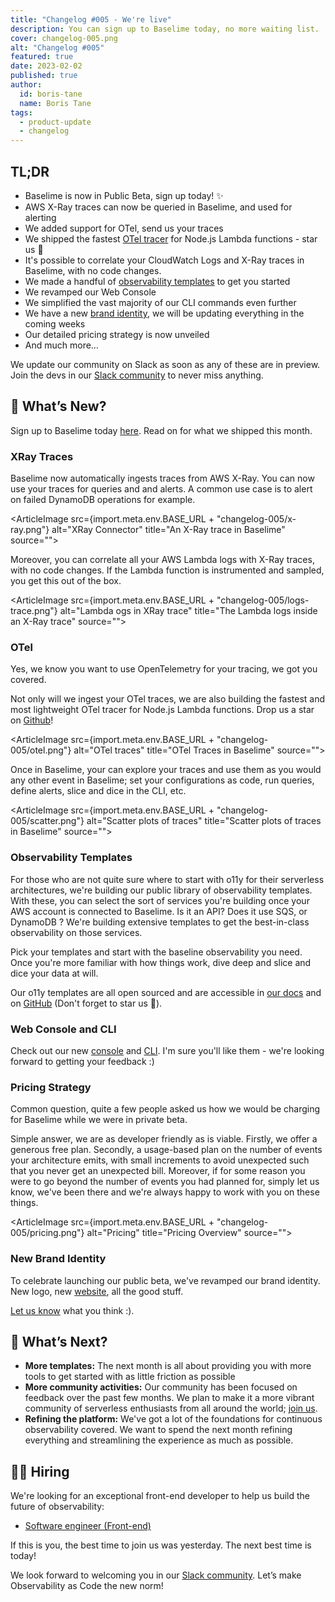```yaml
---
title: "Changelog #005 - We're live"
description: You can sign up to Baselime today, no more waiting list. 
cover: changelog-005.png
alt: "Changelog #005"
featured: true
date: 2023-02-02
published: true
author:
  id: boris-tane
  name: Boris Tane
tags: 
  - product-update
  - changelog
---
```


## TL;DR

- Baselime is now in Public Beta, sign up today! ✨
- AWS X-Ray traces can now be queried in Baselime, and used for alerting
- We added support for OTel, send us your traces
- We shipped the fastest [OTel tracer](https://github.com/Baselime/lambda-node-opentelemetry) for Node.js Lambda functions - star us 🌟
- It's possible to correlate your CloudWatch Logs and X-Ray traces in Baselime, with no code changes.
- We made a handful of [observability templates](https://docs.baselime.io/templates/overview/) to get you started
- We revamped our Web Console
- We simplified the vast majority of our CLI commands even further
- We have a new [brand identity](https://baselime.io), we will be updating everything in the coming weeks
- Our detailed pricing strategy is now unveiled 
- And much more…

We update our community on Slack as soon as any of these are in preview. Join the devs in our [Slack community](https://join.slack.com/t/baselimecommunity/shared_invite/zt-1hea7g9uu-z69IghjEqPqD4P0rRlEQVw) to never miss anything.

## 💯 What’s New?

Sign up to Baselime today [here](https://console.baselime.io). Read on for what we shipped this month.

### XRay Traces

Baselime now automatically ingests traces from AWS X-Ray. You can now use your traces for queries and and alerts. A common use case is to alert on failed DynamoDB operations for example. 

<ArticleImage  src={import.meta.env.BASE_URL + "changelog-005/x-ray.png"}  alt="XRay Connector" title="An X-Ray trace in Baselime" source="">
</ArticleImage>

Moreover, you can correlate all your AWS Lambda logs with X-Ray traces, with no code changes. If the Lambda function is instrumented and sampled, you get this out of the box.

<ArticleImage  src={import.meta.env.BASE_URL + "changelog-005/logs-trace.png"}  alt="Lambda ogs in XRay trace" title="The Lambda logs inside an X-Ray trace" source="">
</ArticleImage>

### OTel

Yes, we know you want to use OpenTelemetry for your tracing, we got you covered.

Not only will we ingest your OTel traces, we are also building the fastest and most lightweight OTel tracer for Node.js Lambda functions. Drop us a star on [Github](https://github.com/Baselime/lambda-node-opentelemetry)!

<ArticleImage  src={import.meta.env.BASE_URL + "changelog-005/otel.png"}  alt="OTel traces" title="OTel Traces in Baselime" source="">
</ArticleImage>

Once in Baselime, your can explore your traces and use them as you would any other event in Baselime; set your configurations as code, run queries, define alerts, slice and dice in the CLI, etc.

<ArticleImage  src={import.meta.env.BASE_URL + "changelog-005/scatter.png"}  alt="Scatter plots of traces" title="Scatter plots of traces in Baselime" source="">
</ArticleImage>

### Observability Templates

For those who are not quite sure where to start with o11y for their serverless architectures, we're building our public library of observability templates. With these, you can select the sort of services you're building once your AWS account is connected to Baselime. Is it an API? Does it use SQS, or DynamoDB ? We're building extensive templates to get the best-in-class observability on those services.

Pick your templates and start with the baseline observability you need. Once you're more familiar with how things work, dive deep and slice and dice your data at will.

Our o11y templates are all open sourced and are accessible in [our docs](https://docs.baselime.io/templates/overview/) and on [GitHub](https://github.com/Baselime/templates) (Don't forget to star us 🌟).



### Web Console and CLI

Check out our new [console](https://console.baselime.io) and [CLI](https://docs.baselime.io/cli/install/). I'm sure you'll like them - we're looking forward to getting your feedback :) 


### Pricing Strategy

Common question, quite a few people asked us how we would be charging for Baselime while we were in private beta.

Simple answer, we are as developer friendly as is viable. Firstly, we offer a generous free plan. Secondly, a usage-based plan on the number of events your architecture emits, with small increments to avoid unexpected such that you never get an unexpected bill. Moreover, if for some reason you were to go beyond the number of events you had planned for, simply let us know, we've been there and we're always happy to work with you on these things.

<ArticleImage  src={import.meta.env.BASE_URL + "changelog-005/pricing.png"}  alt="Pricing" title="Pricing Overview" source="">
</ArticleImage>


### New Brand Identity

To celebrate launching our public beta, we've revamped our brand identity. New logo, new [website](https://baselime.io), all the good stuff.

[Let us know](https://join.slack.com/t/baselimecommunity/shared_invite/zt-1hea7g9uu-z69IghjEqPqD4P0rRlEQVw) what you think :).

## 🎯 What’s Next?

- **More templates:** The next month is all about providing you with more tools to get started with as little friction as possible
- **More community activities:** Our community has been focused on feedback over the past few months. We plan to make it a more vibrant community of serverless enthusiasts from all around the world; [join us](https://join.slack.com/t/baselimecommunity/shared_invite/zt-1hea7g9uu-z69IghjEqPqD4P0rRlEQVw).
- **Refining the platform:** We've got a lot of the foundations for continuous observability covered. We want to spend the next month refining everything and streamlining the experience as much as possible.

## 👨‍💻 Hiring

We're looking for an exceptional front-end developer to help us build the future of observability:

- [Software engineer (Front-end)](https://www.notion.so/Software-Engineer-Front-end-7bce84e54e30428dacfad803c2932eec)

If this is you, the best time to join us was yesterday. The next best time is today!

We look forward to welcoming you in our [Slack community](https://join.slack.com/t/baselimecommunity/shared_invite/zt-1eu7l0ag1-wxYXQV6Fr_aiB3ZPm3LhDQ). Let’s make Observability as Code the new norm!